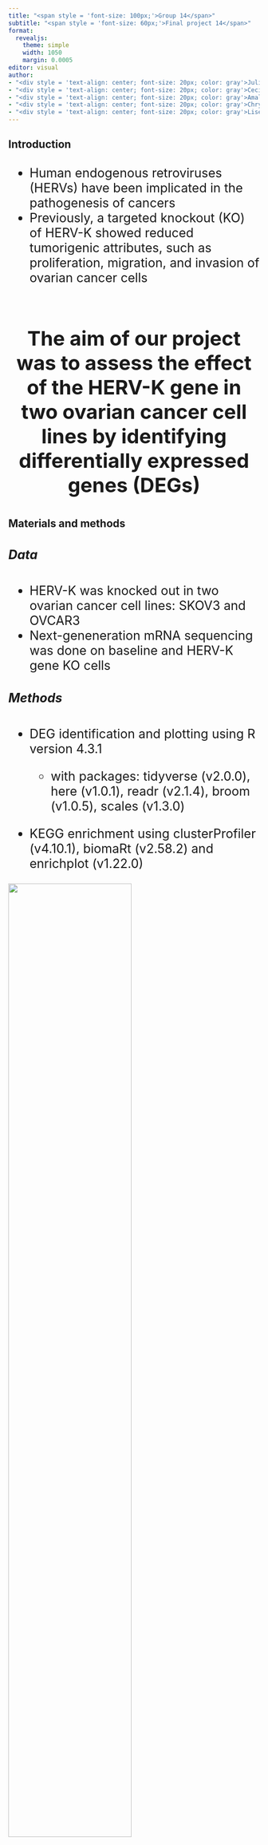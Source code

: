 ```yaml
---
title: "<span style = 'font-size: 100px;'>Group 14</span>"
subtitle: "<span style = 'font-size: 60px;'>Final project 14</span>"
format:
  revealjs:
    theme: simple
    width: 1050
    margin: 0.0005
editor: visual
author:
- "<div style = 'text-align: center; font-size: 20px; color: gray'>Julie Brockhoff, s204519</span>"
- "<div style = 'text-align: center; font-size: 20px; color: gray'>Cecilie Kejlberg Leth, s204564</span>"
- "<div style = 'text-align: center; font-size: 20px; color: gray'>Amalie Drud Nielsen, s204560</span>"
- "<div style = 'text-align: center; font-size: 20px; color: gray'>Chrysillis Hellemann Polhaus, s153664</span>"
- "<div style = 'text-align: center; font-size: 20px; color: gray'>Lise Lotte Eriksen, s154123</span>"
---
```


## Introduction

::: {style="font-size: 25px; margin-top: 30px;"}
-   Human endogenous retroviruses (HERVs) have been implicated in the pathogenesis of cancers
-   Previously, a targeted knockout (KO) of HERV-K showed reduced tumorigenic attributes, such as proliferation, migration, and invasion of ovarian cancer cells
:::

\

::: {style="font-size: 40px; text-align: center;"}
**The aim of our project was to assess the effect of the HERV-K gene in two ovarian cancer cell lines by identifying differentially expressed genes (DEGs)**
:::

## Materials and methods

::: {style="font-size:70%;"}
::: {style="font-size: 25px; margin-top: 30px;"}
##### Data

-   HERV-K was knocked out in two ovarian cancer cell lines: SKOV3 and OVCAR3
-   Next-geneneration mRNA sequencing was done on baseline and HERV-K gene KO cells

##### Methods

-   DEG identification and plotting using R version 4.3.1

    -   with packages: tidyverse (v2.0.0), here (v1.0.1), readr (v2.1.4), broom (v1.0.5), scales (v1.3.0)

-   KEGG enrichment using clusterProfiler (v4.10.1), biomaRt (v2.58.2) and enrichplot (v1.22.0)

![](flow_chart.png){fig-align="center" width="70%"}
:::
:::

## Loading data & augment

::: {style="font-size:70%;"}
::: {style="font-size: 25px; margin-top: 30px;"}
##### Data load and clean

-   Merging of 4 .txt-files to 1 .tsv-file

-   Genes found in duplicate was removed

##### Augment

-   Log2 fold change (Log2FC) was calculated based on the gene expression

-   A column was added with information about whether the genes are up-regulated, down-regulated or neutral

-   Based on a critera of +/- 2 Log2FC
:::
:::

## Results - Descriptive statistics

::: {style="font-size: 25px; margin-top: 30px;"}
::: columns
::: {.column width="35%"}
::: {style="font-size:70%;"}
28.040 observations (genes)

|                | OVCAR3 | SKOV3 |
|----------------|--------|-------|
| Up-regulated   | 4212   | 270   |
| Neutral        | 23062  | 26850 |
| Down-regulated | 766    | 920   |

**Common genes:**\
**Upregulated:** 59\
e.g. CRYBB2, ANKRD62 -\> both associated with cancer\

**Downregulated:** 15\
e.g. RBAKDN and CDH2 -\> associated with cell division and adhesion
:::
:::

::: {.column width="65%"}
![](../results/04_gene_counts.png){fig-align="center" width="100%"}
:::
:::
:::

## Results - Heatmap

::: {style="font-size: 25px; margin-top: 30px;"}
::: columns
::: {.column width="50%"}
::: {style="font-size:70%;"}
Expression of 70 randomly selected genes are plotted for comparison of the cell lines. ![](../results/05_heatmap_random.png){fig-align="center" width="100%"}

-   Red indicates that the gene expression is upregulated

-   Blue indicates that the gene expression is downregulated
:::
:::

::: {.column width="50%"}
::: {style="font-size:70%;"}
Expression of up- or down-regulated DEGs are plotted for comparison of the two cell lines. ![](../results/05_heatmap_DEGs.png){fig-align="center" width="100%"}
:::
:::
:::
:::

## Results - Scatterplot for OVCAR3

::: {style="font-size: 25px; margin-top: 30px;"}
::: {style="font-size:70%;"}
Scatter plot of correlation between gene expresseion for KO and baseline genes for OVCAR3\
![](../results/06_scatter_OVCAR3.png){fig-align="center" width="80%"}
:::
:::

## Results - Scatterplot for SKOV3

::: {style="font-size: 25px; margin-top: 30px;"}
::: columns
::: {.column width="50%"}
::: {style="font-size:70%;"}
Scatter plot of correlation between gene expresseion for KO and baseline genes for SKOV3\
![](../results/06_scatter_SKOV3.png){fig-align="center" width="100%"}
:::
:::

::: {.column width="50%"}
::: {style="font-size:70%;"}
Scatter plot of correlation between gene expresseion for KO and baseline of SKOV3\
![](../results/06_scatter_zoom_SKOV3.png){fig-align="center" width="100%"}
:::
:::
:::
:::

## Results - t-test

::: {style="font-size: 25px; margin-top: 30px;"}
::: columns
::: {.column width="30%"}
::: {style="font-size:70%;"}
-   Positive correlation between KO and baseline for each cell line

-   t-test for DEGs for each cell line: not significant (OVCAR3: 0.796 & SKOV3: 0.069)

-   Looking at genes specific for cancer: GDF15

    -   Fisher test: p-value = 2.2\*10\^-16

    -   Log2FC OVCAR3: -4.417

    -   Log2FC SKOV3: -0.33
:::
:::

::: {.column width="70%"}
::: {style="font-size:70%;"}
![](../results/07_scatter_MOCK_KO.png){fig-align="center" width="80%"}
:::
:::
:::
:::

## Results - KEGG

::: {style="font-size: 25px;margin-top: 30px;"}
::: {style="font-size:70%;"}
KEGG plots displaying enriched pathways\

![](../results/08_KEGG_OVCAR3.png){fig-align="center" width="70%"}

Cancer, senescence and PI3K/AKT pathways are down-regulated after HERV-K KO in OVCAR3 (ovarian cancer cells)
:::
:::

## Discussion

::: {style="font-size: 25px;margin-top: 30px;"}
::: {style="font-size:70%;"}
::: {style="font-size: 25px; margin-top: 30px;"}
-   No significant pathways were changed after KO of HERV-K in SKOV3
-   Cancer associated pathways were down-regulated after KO of HERV-K in OVCAR3
-   Ovarian cancer gene GDF15 were down-regulated after KO of HERV-K in OVCAR3
:::

\

::: {style="font-size: 40px; text-align: center;"}
**Collectively this suggest that HERV-K might play a role in development of ovarian cancer in atleast one ovarian cancer cell line. More reseach should be done to identify HERV-K as a new therapeutic target for ovarian cancer treatment**
:::
:::
:::
